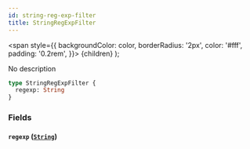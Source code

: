 ```yaml
---
id: string-reg-exp-filter
title: StringRegExpFilter
---
```


<span
style={{
      backgroundColor: color,
      borderRadius: '2px',
      color: '#fff',
      padding: '0.2rem',
    }}>
{children}
</span>
);

No description

```graphql
type StringRegExpFilter {
  regexp: String
}
```

### Fields

#### `regexp` ([`String`](/docs/schema/scalars/string))

